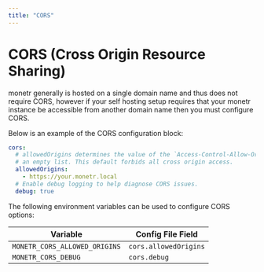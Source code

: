 ```yaml
---
title: "CORS"
---
```


# CORS (Cross Origin Resource Sharing)

monetr generally is hosted on a single domain name and thus does not require CORS, however if your self hosting setup
requires that your monetr instance be accessible from another domain name then you must configure CORS.

Below is an example of the CORS configuration block:

```yaml filename="config.yaml"
cors:
  # allowedOrigins determines the value of the `Access-Control-Allow-Origin` response header. In monetr this defaults to
  # an empty list. This default forbids all cross origin access.
  allowedOrigins: 
    - https://your.monetr.local
  # Enable debug logging to help diagnose CORS issues.
  debug: true
```

The following environment variables can be used to configure CORS options:

| Variable                      | Config File Field     |
| ---                           | ---                   |
| `MONETR_CORS_ALLOWED_ORIGINS` | `cors.allowedOrigins` |
| `MONETR_CORS_DEBUG`           | `cors.debug`          |
